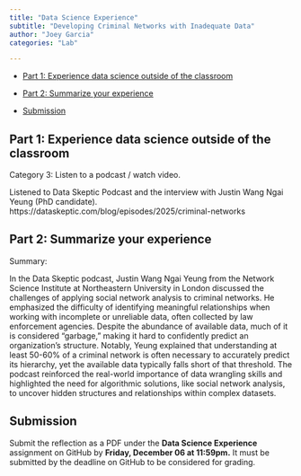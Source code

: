 ```yaml
---
title: "Data Science Experience"
subtitle: "Developing Criminal Networks with Inadequate Data"
author: "Joey Garcia"
categories: "Lab"

---
```



-   [Part 1: Experience data science outside of the classroom](#part-1-experience-data-science-outside-of-the-classroom)

-   [Part 2: Summarize your experience](#part-2-summarize-your-experience)

-   [Submission](#submission)


## Part 1: Experience data science outside of the classroom {#part-1-experience-data-science-outside-of-the-classroom}

Category 3: Listen to a podcast / watch video. 

Listened to Data Skeptic Podcast and the interview with Justin Wang Ngai Yeung (PhD candidate). https://dataskeptic.com/blog/episodes/2025/criminal-networks

## Part 2: Summarize your experience {#part-2-summarize-your-experience}

Summary: 

In the Data Skeptic podcast, Justin Wang Ngai Yeung from the Network Science Institute at Northeastern University in London discussed the challenges of applying social network analysis to criminal networks. He emphasized the difficulty of identifying meaningful relationships when working with incomplete or unreliable data, often collected by law enforcement agencies. Despite the abundance of available data, much of it is considered "garbage," making it hard to confidently predict an organization's structure. Notably, Yeung explained that understanding at least 50-60% of a criminal network is often necessary to accurately predict its hierarchy, yet the available data typically falls short of that threshold. The podcast reinforced the real-world importance of data wrangling skills and highlighted the need for algorithmic solutions, like social network analysis, to uncover hidden structures and relationships within complex datasets.

## Submission {#submission}

Submit the reflection as a PDF under the **Data Science Experience** assignment on GitHub by **Friday, December 06 at 11:59pm.** It must be submitted by the deadline on GitHub to be considered for grading.
